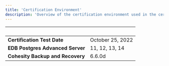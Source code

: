 ```yaml
---
title: 'Certification Environment'
description: 'Overview of the certification environment used in the certification of Cohesity Backup and Recovery'
---
```


|  &nbsp;    | &nbsp; |
| ----------- | ----------- |
| **Certification Test Date**      | October 25, 2022       |
| **EDB Postgres Advanced Server**      | 11, 12, 13, 14       |
| **Cohesity Backup and Recovery**  |  6.6.0d     |